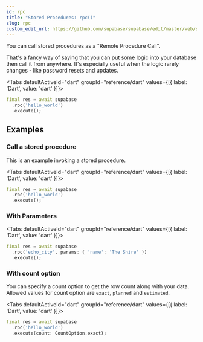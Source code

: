 ```yaml
---
id: rpc
title: "Stored Procedures: rpc()"
slug: rpc
custom_edit_url: https://github.com/supabase/supabase/edit/master/web/spec/dart.yml
---
```



You can call stored procedures as a "Remote Procedure Call".

That's a fancy way of saying that you can put some logic into your database then call it from anywhere.
It's especially useful when the logic rarely changes - like password resets and updates.


<Tabs
  defaultActiveId="dart"
  groupId="reference/dart"
  values={[{ label: 'Dart', value: 'dart' }]}>

<TabsPanel id="dart" label="dart">

```dart
final res = await supabase
  .rpc('hello_world')
  .execute();
```


</TabsPanel>

</Tabs>

















## Examples

### Call a stored procedure

This is an example invoking a stored procedure.

<Tabs
  defaultActiveId="dart"
  groupId="reference/dart"
  values={[{ label: 'Dart', value: 'dart' }]}>

<TabsPanel id="dart" label="dart">

```dart
final res = await supabase
  .rpc('hello_world')
  .execute();
```


</TabsPanel>

</Tabs>

### With Parameters



<Tabs
  defaultActiveId="dart"
  groupId="reference/dart"
  values={[{ label: 'Dart', value: 'dart' }]}>

<TabsPanel id="dart" label="dart">

```dart
final res = await supabase
  .rpc('echo_city', params: { 'name': 'The Shire' })
  .execute();
```


</TabsPanel>

</Tabs>

### With count option

You can specify a count option to get the row count along with your data.
Allowed values for count option are `exact`, `planned` and `estimated`.


<Tabs
  defaultActiveId="dart"
  groupId="reference/dart"
  values={[{ label: 'Dart', value: 'dart' }]}>

<TabsPanel id="dart" label="dart">

```dart
final res = await supabase
  .rpc('hello_world')
  .execute(count: CountOption.exact);
```


</TabsPanel>

</Tabs>